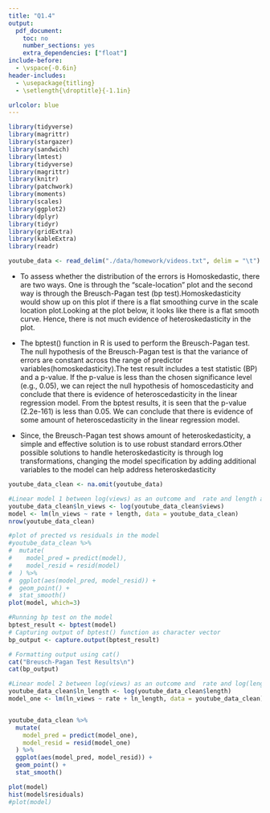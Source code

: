 ```yaml
---
title: "Q1.4"
output:
  pdf_document:
    toc: no
    number_sections: yes
    extra_dependencies: ["float"]
include-before:
  - \vspace{-0.6in}
header-includes:
  - \usepackage{titling}
  - \setlength{\droptitle}{-1.1in}

urlcolor: blue
---
```

```r
library(tidyverse)
library(magrittr)
library(stargazer)
library(sandwich)
library(lmtest)
library(tidyverse) 
library(magrittr)
library(knitr)
library(patchwork)
library(moments)
library(scales)
library(ggplot2)
library(dplyr)
library(tidyr)
library(gridExtra)
library(kableExtra)
library(readr)
```

```r
youtube_data <- read_delim("./data/homework/videos.txt", delim = "\t")
```

- To assess whether the distribution of the errors is Homoskedastic, there are two ways. One is through the "scale-location" plot and the second way is through the Breusch-Pagan test (bp test).Homoskedasticity would show up on this plot if there is  a flat smoothing curve in the scale location plot.Looking at the plot below, it looks like there is a flat smooth curve. Hence, there is not much evidence of heteroskedasticity in the plot.
- The bptest() function in R is used to perform the Breusch-Pagan test. The null hypothesis of the Breusch-Pagan test is that the variance of errors are constant across the range of predictor variables(homoskedasticity).The test result includes a test statistic (BP) and a p-value. If the p-value is less than the chosen significance level (e.g., 0.05), we can reject the null hypothesis of homoscedasticity and conclude that there is evidence of heteroscedasticity in the linear regression model. From the bptest results, it is seen that the p-value (2.2e-161) is less than 0.05. We can conclude that there is evidence of some amount of heteroscedasticity in the linear regression model. 

- Since, the Breusch-Pagan test shows amount of heteroskedasticity, a simple and effective solution is to use robust standard errors.Other possible solutions to handle heteroskedasticity is through log transformations, changing the model specification by adding additional variables to the model can help address heteroskedasticity

```r
youtube_data_clean <- na.omit(youtube_data)

#Linear model 1 between log(views) as an outcome and  rate and length as predictors
youtube_data_clean$ln_views <- log(youtube_data_clean$views)
model <- lm(ln_views ~ rate + length, data = youtube_data_clean)
nrow(youtube_data_clean)
```


```r
#plot of prected vs residuals in the model
#youtube_data_clean %>% 
#  mutate(
#    model_pred = predict(model), 
#    model_resid = resid(model)
#  ) %>% 
#  ggplot(aes(model_pred, model_resid)) + 
#  geom_point() + 
#  stat_smooth()
plot(model, which=3)
```

```r
#Running bp test on the model
bptest_result <- bptest(model)
# Capturing output of bptest() function as character vector
bp_output <- capture.output(bptest_result)

# Formatting output using cat()
cat("Breusch-Pagan Test Results\n")
cat(bp_output)
```

```r
#Linear model 2 between log(views) as an outcome and  rate and log(length) as predictors
youtube_data_clean$ln_length <- log(youtube_data_clean$length)
model_one <- lm(ln_views ~ rate + ln_length, data = youtube_data_clean)


youtube_data_clean %>% 
  mutate(
    model_pred = predict(model_one), 
    model_resid = resid(model_one)
  ) %>% 
  ggplot(aes(model_pred, model_resid)) + 
  geom_point() + 
  stat_smooth()
```

```r
plot(model)
hist(model$residuals)
#plot(model)
```
